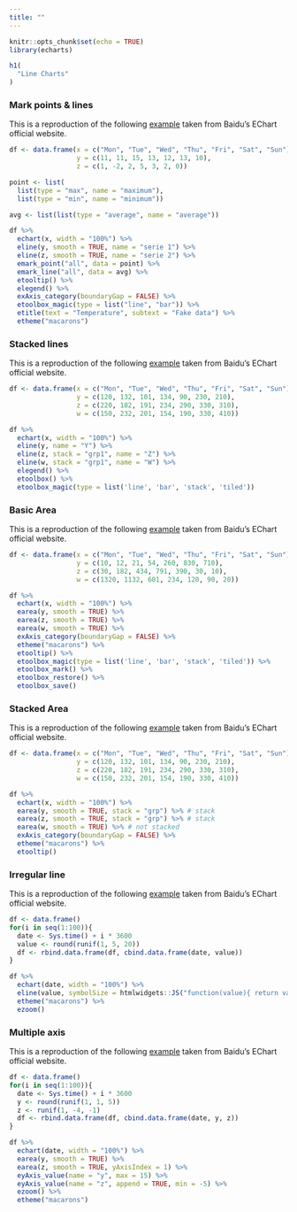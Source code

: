 ```yaml
---
title: ""
---
```


```r
knitr::opts_chunk$set(echo = TRUE)
library(echarts)
```

<main>
<div class = "container">

```r
h1(
  "Line Charts"
)
```

### Mark points & lines

This is a reproduction of the following [example](http://echarts.baidu.com/echarts2/doc/example/line2.html#-en) taken from Baidu's EChart official website.

```r
df <- data.frame(x = c("Mon", "Tue", "Wed", "Thu", "Fri", "Sat", "Sun"),
                 y = c(11, 11, 15, 13, 12, 13, 10),
                 z = c(1, -2, 2, 5, 3, 2, 0))

point <- list(
  list(type = "max", name = "maximum"), 
  list(type = "min", name = "minimum"))

avg <- list(list(type = "average", name = "average"))

df %>% 
  echart(x, width = "100%") %>% 
  eline(y, smooth = TRUE, name = "serie 1") %>% 
  eline(z, smooth = TRUE, name = "serie 2") %>% 
  emark_point("all", data = point) %>% 
  emark_line("all", data = avg) %>% 
  etooltip() %>% 
  elegend() %>% 
  exAxis_category(boundaryGap = FALSE) %>% 
  etoolbox_magic(type = list("line", "bar")) %>% 
  etitle(text = "Temperature", subtext = "Fake data") %>% 
  etheme("macarons")
```

### Stacked lines

This is a reproduction of the following [example](http://echarts.baidu.com/echarts2/doc/example/line2.html#-en) taken from Baidu's EChart official website.

```r
df <- data.frame(x = c("Mon", "Tue", "Wed", "Thu", "Fri", "Sat", "Sun"),
                 y = c(120, 132, 101, 134, 90, 230, 210),
                 z = c(220, 182, 191, 234, 290, 330, 310),
                 w = c(150, 232, 201, 154, 190, 330, 410)) 

df %>% 
  echart(x, width = "100%") %>% 
  eline(y, name = "Y") %>% 
  eline(z, stack = "grp1", name = "Z") %>% 
  eline(w, stack = "grp1", name = "W") %>% 
  elegend() %>% 
  etoolbox() %>% 
  etoolbox_magic(type = list('line', 'bar', 'stack', 'tiled'))
```

### Basic Area

This is a reproduction of the following [example](http://echarts.baidu.com/echarts2/doc/example/line3.html#-en) taken from Baidu's EChart official website.

```r
df <- data.frame(x = c("Mon", "Tue", "Wed", "Thu", "Fri", "Sat", "Sun"),
                 y = c(10, 12, 21, 54, 260, 830, 710),
                 z = c(30, 182, 434, 791, 390, 30, 10),
                 w = c(1320, 1132, 601, 234, 120, 90, 20))

df %>% 
  echart(x, width = "100%") %>% 
  earea(y, smooth = TRUE) %>% 
  earea(z, smooth = TRUE) %>% 
  earea(w, smooth = TRUE) %>% 
  exAxis_category(boundaryGap = FALSE) %>% 
  etheme("macarons") %>% 
  etooltip() %>% 
  etoolbox_magic(type = list('line', 'bar', 'stack', 'tiled')) %>% 
  etoolbox_mark() %>% 
  etoolbox_restore() %>% 
  etoolbox_save()
```

### Stacked Area

This is a reproduction of the following [example](http://echarts.baidu.com/echarts2/doc/example/line4.html#-en) taken from Baidu's EChart official website.

```r
df <- data.frame(x = c("Mon", "Tue", "Wed", "Thu", "Fri", "Sat", "Sun"),
                 y = c(120, 132, 101, 134, 90, 230, 210),
                 z = c(220, 182, 191, 234, 290, 330, 310),
                 w = c(150, 232, 201, 154, 190, 330, 410))

df %>% 
  echart(x, width = "100%") %>% 
  earea(y, smooth = TRUE, stack = "grp") %>% # stack
  earea(z, smooth = TRUE, stack = "grp") %>% # stack
  earea(w, smooth = TRUE) %>% # not stacked
  exAxis_category(boundaryGap = FALSE) %>% 
  etheme("macarons") %>% 
  etooltip()
```

### Irregular line

This is a reproduction of the following [example](http://echarts.baidu.com/echarts2/doc/example/line8.html#-en) taken from Baidu's EChart official website.

```r
df <- data.frame()
for(i in seq(1:100)){
  date <- Sys.time() + i * 3600
  value <- round(runif(1, 5, 20))
  df <- rbind.data.frame(df, cbind.data.frame(date, value))
}

df %>% 
  echart(date, width = "100%") %>% 
  eline(value, symbolSize = htmlwidgets::JS("function(value){ return value/2}"), showAllSymbol = TRUE) %>% 
  etheme("macarons") %>% 
  ezoom()
```

### Multiple axis

This is a reproduction of the following [example](http://echarts.baidu.com/echarts2/doc/example/line6.html#-en) taken from Baidu's EChart official website.

```r
df <- data.frame()
for(i in seq(1:100)){
  date <- Sys.time() + i * 3600
  y <- round(runif(1, 1, 5))
  z <- runif(1, -4, -1)
  df <- rbind.data.frame(df, cbind.data.frame(date, y, z))
}

df %>% 
  echart(date, width = "100%") %>% 
  earea(y, smooth = TRUE) %>% 
  earea(z, smooth = TRUE, yAxisIndex = 1) %>% 
  eyAxis_value(name = "y", max = 15) %>% 
  eyAxis_value(name = "z", append = TRUE, min = -5) %>% 
  ezoom() %>% 
  etheme("macarons")
```

</div>
</main>